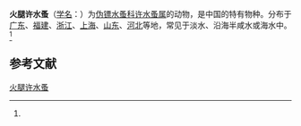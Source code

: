 {{Speciesbox
| name = 火腿许水蚤
| status = 
| status_system = 
| image = 
| genus = Schmackeria
| species = poplesia
| authority = (Shen, 1955)<ref name='id12428'>{{cite web| url =http://www.bioinfo.cn/db05/BjdwSpecies.php?action=view&id=12428| title =火腿许水蚤| work =《中国动物物种编目数据库》| publisher =中国科学院微生物研究所| author =中国科学院动物研究所| accessdate =2009-04-28| deadurl =yes| archiveurl =https://web.archive.org/web/20160305002212/http://www.bioinfo.cn/db05/BjdwSpecies.php?action=view&id=12428| archivedate =2016-03-05}}</ref>
}}

'''火腿许水蚤'''（[[学名|学名]]：{{lang|la|''Schmackeria poplesia''}}）为[[伪镖水蚤科|伪镖水蚤科]][[许水蚤属|许水蚤属]]的动物，是中国的特有物种。分布于[[广东|广东]]、[[福建|福建]]、[[浙江|浙江]]、[[上海|上海]]、[[山东|山东]]、[[河北|河北]]等地，常见于淡水、沿海半咸水或海水中。<ref name='id12428'/>

== 参考文献 ==
{{reflist}}

{{Wikispecies|Schmackeria poplesia}}
{{Taxonbar|from=Q15230413}}

[[Category:许水蚤属|火腿许水蚤]]


{{节肢动物小作品}}